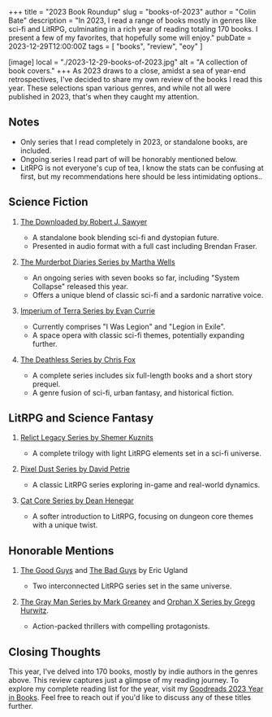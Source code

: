 +++
title = "2023 Book Roundup"
slug = "books-of-2023"
author = "Colin Bate"
description = "In 2023, I read a range of books mostly in genres like sci-fi and LitRPG, culminating in a rich year of reading totaling 170 books. I present a few of my favorites, that hopefully some will enjoy."
pubDate = 2023-12-29T12:00:00Z
tags = [ "books", "review", "eoy" ]

[image]
local = "./2023-12-29-books-of-2023.jpg"
alt = "A collection of book covers."
+++
As 2023 draws to a close, amidst a sea of year-end retrospectives, I've decided to share my own review of the books I read this year. These selections span various genres, and while not all were published in 2023, that's when they caught my attention.

## Notes

- Only series that I read completely in 2023, or standalone books, are included.
- Ongoing series I read part of will be honorably mentioned below.
- LitRPG is not everyone's cup of tea, I know the stats can be confusing at first, but my recommendations here should be less intimidating options..

## Science Fiction

1. [The Downloaded by Robert J. Sawyer](https://www.goodreads.com/book/show/200356486-the-downloaded)
   - A standalone book blending sci-fi and dystopian future.
   - Presented in audio format with a full cast including Brendan Fraser.

2. [The Murderbot Diaries Series by Martha Wells](https://www.goodreads.com/series/191900-the-murderbot-diaries)
   - An ongoing series with seven books so far, including "System Collapse" released this year.
   - Offers a unique blend of classic sci-fi and a sardonic narrative voice.

3. [Imperium of Terra Series by Evan Currie](https://www.goodreads.com/series/321423-imperium-of-terra)
   - Currently comprises "I Was Legion" and "Legion in Exile".
   - A space opera with classic sci-fi themes, potentially expanding further.

4. [The Deathless Series by Chris Fox](https://www.goodreads.com/series/147171-deathless)
   - A complete series includes six full-length books and a short story prequel.
   - A genre fusion of sci-fi, urban fantasy, and historical fiction.

## LitRPG and Science Fantasy

1. [Relict Legacy Series by Shemer Kuznits](https://www.goodreads.com/series/267001-relict-legacy)
   - A complete trilogy with light LitRPG elements set in a sci-fi universe.

2. [Pixel Dust Series by David Petrie](https://www.goodreads.com/series/263041-pixel-dust)
   - A classic LitRPG series exploring in-game and real-world dynamics.

3. [Cat Core Series by Dean Henegar](https://www.goodreads.com/series/333729-cat-core)
   - A softer introduction to LitRPG, focusing on dungeon core themes with a unique twist.

## Honorable Mentions

1. [The Good Guys](https://www.goodreads.com/series/250153-the-good-guys) and [The Bad Guys](https://www.goodreads.com/series/268397-the-bad-guys) by Eric Ugland
   - Two interconnected LitRPG series set in the same universe.

2. [The Gray Man Series by Mark Greaney](https://www.goodreads.com/series/62220-gray-man) and [Orphan X Series by Gregg Hurwitz](https://www.goodreads.com/series/170378-orphan-x).
   - Action-packed thrillers with compelling protagonists.

## Closing Thoughts

This year, I've delved into 170 books, mostly by indie authors in the genres above. This review captures just a glimpse of my reading journey. To explore my complete reading list for the year, visit my [Goodreads 2023 Year in Books](https://www.goodreads.com/user/year_in_books/2023/38621232). Feel free to reach out if you'd like to discuss any of these titles further.
